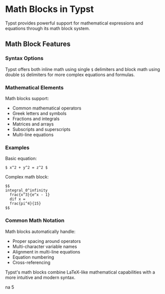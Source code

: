# Math Blocks in Typst

Typst provides powerful support for mathematical expressions and equations through its math block system.

## Math Block Features

### Syntax Options
Typst offers both inline math using single `$` delimiters and block math using double `$$` delimiters for more complex equations and formulas.

### Mathematical Elements
Math blocks support:
- Common mathematical operators
- Greek letters and symbols
- Fractions and integrals
- Matrices and arrays
- Subscripts and superscripts
- Multi-line equations

### Examples

Basic equation:
```typ
$ x^2 + y^2 = z^2 $
```

Complex math block:
```typ
$$
integral_0^infinity
  frac{x^3}{e^x - 1}
  dif x =
  frac{pi^4}{15}
$$
```

### Common Math Notation
Math blocks automatically handle:
- Proper spacing around operators
- Multi-character variable names
- Alignment in multi-line equations
- Equation numbering
- Cross-referencing

Typst's math blocks combine LaTeX-like mathematical capabilities with a more intuitive and modern syntax.


<Typ>na $5$</Typ>

